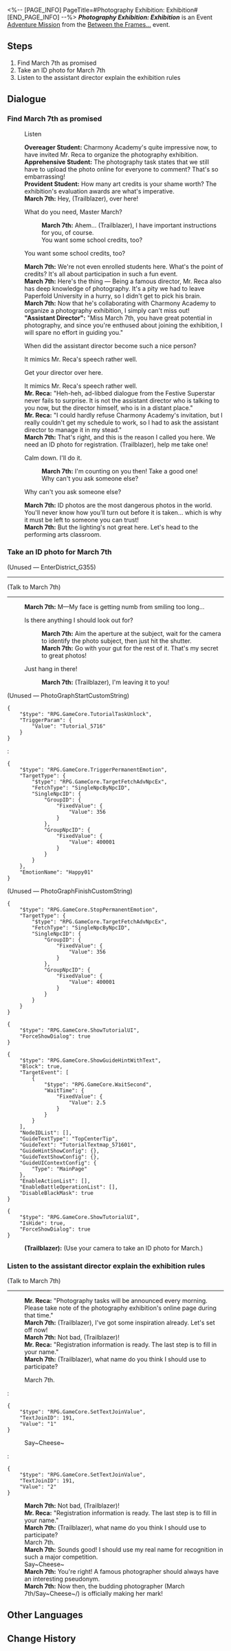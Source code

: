 <%-- [PAGE_INFO]
PageTitle=#Photography Exhibition: Exhibition#
[END_PAGE_INFO] --%>
{{Stub|Dialogue.}}
{{Mission Infobox
|id            = 8027200
|title         = 
|image         = <!--Mission Photography Exhibition Exhibition.png-->
|type          = Adventure
|event_name    = Between the Frames...
|chapter       = 
|requirements  = 
* [[Trailblaze Continuance]] ''[[Battles Without Ninja and Humanity]]'' completed
* [[Trailblaze Continuance]] ''[[A Fugue From Beyond]]'' completed
* [[Adventure Mission]] ''[[Scorchsand Vacation]]'' completed
|summary       = <!--official mission summary from Fate's Atlas-->
|characters    = "Assistant Director"; Apprehensive Student; March 7th; Mr. Reca; Overeager Student; Provident Student; Trailblazer
|startLocation = [[Penacony]] - [[Penacony Paperfold University College]]
|world         = Penacony
|area          = Penacony Paperfold University College
|prev          = Scorchsand Vacation
|next          = Photography Exhibition: Brand Focus
|rewards       = Credit*5,000
}}
'''''Photography Exhibition: Exhibition''''' is an Event [[Adventure Mission]] from the [[Between the Frames...]] event.

==Steps==
# Find March 7th as promised
# Take an ID photo for March 7th
# Listen to the assistant director explain the exhibition rules

<!--
==Gameplay Notes==

--><!--
==Trial Character==

-->
==Dialogue==
{{Stub Dialogue}}
===Find March 7th as promised{{subst:void|<!--802720001-->}}===
{{Mission Description|type=adventure|location=Penacony Paperfold University College|March 7th wants to meet you in Paperfold University, citing her need for your help. Go check it out. Don't make her wait for too long.}}
{{Dialogue Start}}

:{{DIcon|undefined}} Listen
:'''Overeager Student:''' Charmony Academy's quite impressive now, to have invited Mr. Reca to organize the photography exhibition.
:'''Apprehensive Student:''' The photography task states that we still have to upload the photo online for everyone to comment? That's so embarrassing!
:'''Provident Student:''' How many art credits is your shame worth? The exhibition's evaluation awards are what's imperative.
:'''March 7th:''' Hey, (Trailblazer), over here!
:{{DIcon|Arrow}} What do you need, Master March?
::'''March 7th:''' Ahem... (Trailblazer), I have important instructions for you, of course.
::You want some school credits, too?
:{{DIcon|Arrow}} You want some school credits, too?
:'''March 7th:''' We're not even enrolled students here. What's the point of credits? It's all about participation in such a fun event.
:'''March 7th:''' Here's the thing &mdash; Being a famous director, Mr. Reca also has deep knowledge of photography. It's a pity we had to leave Paperfold University in a hurry, so I didn't get to pick his brain.
:'''March 7th:''' Now that he's collaborating with Charmony Academy to organize a photography exhibition, I simply can't miss out!
:'''"Assistant Director":''' "Miss March 7th, you have great potential in photography, and since you're enthused about joining the exhibition, I will spare no effort in guiding you."
:{{DIcon|Arrow}} When did the assistant director become such a nice person?
:{{DIcon|Arrow}} It mimics Mr. Reca's speech rather well.
:{{DIcon|Arrow}} Get your director over here.
:It mimics Mr. Reca's speech rather well.
:'''Mr. Reca:''' "Heh-heh, ad-libbed dialogue from the Festive Superstar never fails to surprise. It is not the assistant director who is talking to you now, but the director himself, who is in a distant place."
:'''Mr. Reca:''' "I could hardly refuse Charmony Academy's invitation, but I really couldn't get my schedule to work, so I had to ask the assistant director to manage it in my stead."
:'''March 7th:''' That's right, and this is the reason I called you here. We need an ID photo for registration. (Trailblazer), help me take one!
:{{DIcon|Arrow}} Calm down. I'll do it.
::'''March 7th:''' I'm counting on you then! Take a good one!
::Why can't you ask someone else?
:{{DIcon|Arrow}} Why can't you ask someone else?
:'''March 7th:''' ID photos are the most dangerous photos in the world. You'll never know how you'll turn out before it is taken... which is why it must be left to someone you can trust!
:'''March 7th:''' But the lighting's not great here. Let's head to the performing arts classroom.
:{{tx}}

{{Dialogue End}}

===Take an ID photo for March 7th{{subst:void|<!--802720002-->}}===
{{Mission Description|type=adventure|location=Penacony Paperfold University College|update|Joining the Photography Exhibition requires participants to submit their ID photo. March 7th hopes you can take this very important photo for her.}}
{{Dialogue Start}}

;(Unused &mdash; EnterDistrict_G355)
----
::{{tx}}

;(Talk to March 7th)
----
:'''March 7th:''' M&mdash;My face is getting numb from smiling too long...
:{{DIcon|Arrow}} Is there anything I should look out for?
::'''March 7th:''' Aim the aperture at the subject, wait for the camera to identify the photo subject, then just hit the shutter.
::'''March 7th:''' Go with your gut for the rest of it. That's my secret to great photos!
:{{DIcon|Arrow}} Just hang in there!
::'''March 7th:''' (Trailblazer), I'm leaving it to you!
;(Unused &mdash; PhotoGraphStartCustomString)
<pre>{
	"$type": "RPG.GameCore.TutorialTaskUnlock",
	"TriggerParam": {
		"Value": "Tutorial_5716"
	}
}</pre>
::<!--0.2-second delay-->
:<pre>{
	"$type": "RPG.GameCore.TriggerPermanentEmotion",
	"TargetType": {
		"$type": "RPG.GameCore.TargetFetchAdvNpcEx",
		"FetchType": "SingleNpcByNpcID",
		"SingleNpcID": {
			"GroupID": {
				"FixedValue": {
					"Value": 356
				}
			},
			"GroupNpcID": {
				"FixedValue": {
					"Value": 400001
				}
			}
		}
	},
	"EmotionName": "Happy01"
}</pre>

;(Unused &mdash; PhotoGraphFinishCustomString)
<pre>{
	"$type": "RPG.GameCore.StopPermanentEmotion",
	"TargetType": {
		"$type": "RPG.GameCore.TargetFetchAdvNpcEx",
		"FetchType": "SingleNpcByNpcID",
		"SingleNpcID": {
			"GroupID": {
				"FixedValue": {
					"Value": 356
				}
			},
			"GroupNpcID": {
				"FixedValue": {
					"Value": 400001
				}
			}
		}
	}
}</pre>
<pre>{
	"$type": "RPG.GameCore.ShowTutorialUI",
	"ForceShowDialog": true
}</pre>
<pre>{
	"$type": "RPG.GameCore.ShowGuideHintWithText",
	"Block": true,
	"TargetEvent": [
		{
			"$type": "RPG.GameCore.WaitSecond",
			"WaitTime": {
				"FixedValue": {
					"Value": 2.5
				}
			}
		}
	],
	"NodeIDList": [],
	"GuideTextType": "TopCenterTip",
	"GuideText": "TutorialTextmap_571601",
	"GuideHintShowConfig": {},
	"GuideTextShowConfig": {},
	"GuideUIContextConfig": {
		"Type": "MainPage"
	},
	"EnableActionList": [],
	"EnableBattleOperationList": [],
	"DisableBlackMask": true
}</pre>
<pre>{
	"$type": "RPG.GameCore.ShowTutorialUI",
	"IsHide": true,
	"ForceShowDialog": true
}</pre>
:'''(Trailblazer):''' (Use your camera to take an ID photo for March.)
{{Dialogue End}}

===Listen to the assistant director explain the exhibition rules{{subst:void|<!--802720005-->}}===
{{Mission Description|type=adventure|location=Penacony Paperfold University College|update|The ID photo has been taken, the registration materials have been prepared. It's time to submit the registration to the assistant director.}}
{{Dialogue Start}}

;(Talk to March 7th)
----
:'''Mr. Reca:''' "Photography tasks will be announced every morning. Please take note of the photography exhibition's online page during that time."
:'''March 7th:''' (Trailblazer), I've got some inspiration already. Let's set off now!
:'''March 7th:''' Not bad, (Trailblazer)!
:'''Mr. Reca:''' "Registration information is ready. The last step is to fill in your name."
:'''March 7th:''' (Trailblazer), what name do you think I should use to participate?
:{{DIcon|Arrow}} March 7th.
:<pre>{
	"$type": "RPG.GameCore.SetTextJoinValue",
	"TextJoinID": 191,
	"Value": "1"
}</pre>
:{{DIcon|Arrow}} Say~Cheese~
:<pre>{
	"$type": "RPG.GameCore.SetTextJoinValue",
	"TextJoinID": 191,
	"Value": "2"
}</pre>
:'''March 7th:''' Not bad, (Trailblazer)!
:'''Mr. Reca:''' "Registration information is ready. The last step is to fill in your name."
:'''March 7th:''' (Trailblazer), what name do you think I should use to participate?
:March 7th.
:'''March 7th:''' Sounds good! I should use my real name for recognition in such a major competition.
:Say~Cheese~
:'''March 7th:''' You're right! A famous photographer should always have an interesting pseudonym.
:'''March 7th:''' Now then, the budding photographer (March 7th/Say~Cheese~/) is officially making her mark!
:{{tx}}
{{Dialogue End}}

==Other Languages==
{{Other Languages
|en   = Photography Exhibition: Exhibition
|zhs  = 摄影展览•参展
|zht  = 攝影展覽•參展
|ja   = フォトコンテスト・エントリー
|ko   = 사진 콘테스트•참가
|es   = Exposición de fotografía: exhibición
|fr   = Exposition photo&nbsp;: Participation
|ru   = Выставка фотографий: Участие
|th   = นิทรรศการภาพถ่าย: เข้าร่วมงาน
|vi   = Triển Lãm Nhiếp Ảnh-Tham Gia
|de   = Fotoausstellung: Teilnahme
|id   = Pameran Fotografi: Pameran
|pt   = Exibição de Fotografia: Exibição
}}

==Change History==
{{Change History|2.7}}
